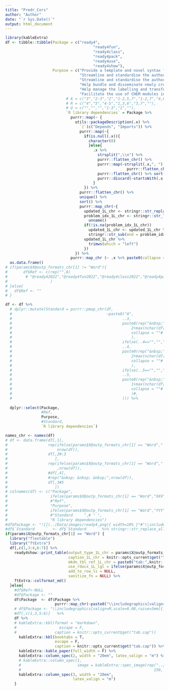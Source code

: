 ```yaml
---
title: "Predr_Cors"
author: "Author"
date: "`r Sys.Date()`"
output: html_document
---
```

```r
library(kableExtra)  
df <- tibble::tibble(Package = c("ready4",
                                       "ready4fun",
                                       "ready4class",
                                       "ready4pack",
                                       "ready4use",
                                       "ready4show"),
                     Purpose = c("Provide a template and novel syntax for modular CHEM implementations and tools for finding interoperable CHEM modules, datasets and reproducible analysis programs.",
                                 "Streamline and standardise the authoring and documenting of functions that support transferable and generalisable model algorithms.",
                                 "Streamline and standardise the authoring and documenting of new interoperable CHEM modules.",
                                 "Help bundle and disseminate newly created CHEM modules as R libraries that are documented, licensed and quality assured.",
                                 "Help manage the labelling and transfer of data between CHEM modules and local and remote data repositories.",
                                 "Facilitate the use of CHEM modules in programs to implement integrated and reproducible data ingest, analysis and reporting pipelines."),
                           # A = c("3","2-3","2","1-2,5,7","1-2,7","4,6"), 
                           # R = c("4","5","4-5","1,3,6","3,7",""),
                           # U = c("","","","1-3","1",""),
                           `R library dependencies` = Package %>%
                             purrr::map(~ {
                               utils::packageDescription(.x) %>%
                                 `[`(c("Depends", "Imports")) %>%
                                 purrr::map(~{
                                   if(is.null(.x)){
                                     character(0)
                                     }else{
                                       .x %>%
                                         strsplit(",\\n") %>%
                                         purrr::flatten_chr() %>%
                                         purrr::map(~strsplit(.x,", ") %>%
                                                      purrr::flatten_chr()) %>%
                                         purrr::flatten_chr() %>% sort() %>%
                                         purrr::discard(~startsWith(.x,"R "))
                                       }
                                   }) %>%
                                 purrr::flatten_chr() %>%
                                 unique() %>%
                                 sort() %>%
                                 purrr::map_chr(~{
                                   updated_1L_chr <- stringr::str_replace_all(.x,"\\n"," ")
                                   problem_idx_1L_chr <- stringr::str_locate(updated_1L_chr," ")[1,1] %>%
                                     unname()
                                   if(!is.na(problem_idx_1L_chr))
                                     updated_1L_chr <- updated_1L_chr %>%
                                     stringr::str_sub(end = problem_idx_1L_chr-1)
                                   updated_1L_chr %>% 
                                     trimws(which = "left") 
                                   })
                               }) %>% 
                             purrr::map_chr (~ .x %>% paste0(collapse = " "))) %>% 
  as.data.frame() 
# if(params$X@outp_formats_chr[1] != "Word"){
#       df$Ref <- c(rep("",6)
#        # "@ready42022","@ready4fun2022","@ready4class2022","@ready4pack2022","@ready4use2022","@ready4show2022"
#                   )
# }else{
#   df$Ref <- ""
# }

df <- df %>%
  # dplyr::mutate(Standard = purrr::pmap_chr(df,
  #                                          ~paste0("A",
  #                                                 ..3,
  #                                                 paste0(rep("&nbsp;",
  #                                                     2+max(nchar(df[,3]))-nchar(..3)),
  #                                                     collapse = ""#
  #                                                     ),
  #                                                 ifelse(..4=="","","R"),
  #                                                 ..4,
  #                                                 paste0(rep("&nbsp;",
  #                                                     2+max(nchar(df[,4]))-nchar(..4)),
  #                                                     collapse = ""#
  #                                                     ),
  #                                                 ifelse(..5=="","","U"),
  #                                                 ..5,
  #                                                 paste0(rep("&nbsp;",
  #                                                     1+max(nchar(df[,5]))-nchar(..5)),
  #                                                     collapse = ""#
  #                                                     )#,
  #                                                 ))) %>%
  
  dplyr::select(Package,
                #Ref,
                Purpose,
                #Standard,
                `R library dependencies`) 

names_chr <- names(df)
# df <- data.frame(df[,1],
#                  rep(ifelse(params$X@outp_formats_chr[1] == "Word"," ","&nbsp; &nbsp; &nbsp;"),
#                      nrow(df)),
#                  df[,2#:3
#                     ],
#                  rep(ifelse(params$X@outp_formats_chr[1] == "Word"," ","&nbsp; &nbsp; &nbsp;")
#                      ,nrow(df)),
#                  #df[,4],
#                  #rep("&nbsp; &nbsp; &nbsp;",nrow(df)),
#                  df[,3#5
#                     ])
# colnames(df) <- c("Package",
#                   ifelse(params$X@outp_formats_chr[1] == "Word","XXX"," "),
#                   #"Ref", 
#                   "Purpose", 
#                   ifelse(params$X@outp_formats_chr[1] == "Word","YYY"," "),
#                   #"Standard     ",# " ",
#                   "R library dependencies")
#df$Package <- "![](../Data/images/ready4.png){ width=10% }"#"\\includegraphics[valign=T,scale=2.5,raise=2mm]{../Data/images/ready4.png}"
#df$`Standard     `  <- df$`Standard     ` %>% stringr::str_replace_all("&nbsp;"," ")
if(params$X@outp_formats_chr[1] == "Word") {
  library("flextable")
  library("ftExtra")
  df[,c(1,3:4,6:7)] %>%
    ready4show::print_table(output_type_1L_chr = params$X@outp_formats_chr[1],
                            caption_1L_chr = knitr::opts_current$get("tab.cap"),
                            mkdn_tbl_ref_1L_chr = paste0("tab:",knitr::opts_current$get("tab.id")),
                            use_rdocx_1L_lgl = ifelse(params$X@outp_formats_chr[1]=="Word",T,F),
                            add_to_row_ls = NULL,
                            sanitize_fn = NULL) %>%
    ftExtra::colformat_md()
  }else{
    #df$Ref<-NULL
    #df$Package <- ""
    df$Package  <- df$Package %>% 
                      purrr::map_chr(~paste0("\\includegraphics[valign=M,width=1.9cm,raise=4mm]{../Data/images/",.x,"_logo.png}"))#scale=0.4,raise=3mm]
    # df$Package <- "\\includegraphics[valign=M,scale=0.08,raise=3mm]{../Data/images/ready4.png}"
    #df[,c(1,3,5:6)]   %>%
    df %>%
    # kableExtra::kbl(format = "markdown",
    #                   escape = F,
    #                 caption = knitr::opts_current$get("tab.cap"))
      kableExtra::kbl(booktabs = T, 
                      escape = F,
                      caption = knitr::opts_current$get("tab.cap")) %>%
      kableExtra::kable_paper(full_width = F) %>%
      kableExtra::column_spec(2, width = "20em", latex_valign = "m") %>%
      # kableExtra::column_spec(1, 
      #                         image = kableExtra::spec_image(rep("../Data/images/ready4.png",nrow(df)), 
      #                                                           150, 150)) %>%
      kableExtra::column_spec(3, width = "20em",
                              latex_valign = "m")
    }
```
